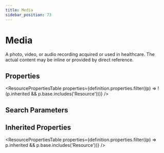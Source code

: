 ```yaml
---
title: Media
sidebar_position: 73
---
```



# Media

A photo, video, or audio recording acquired or used in healthcare. The actual content may be inline or provided by direct reference.

## Properties

<ResourcePropertiesTable properties={definition.properties.filter((p) => !(p.inherited && p.base.includes('Resource')))} />

## Search Parameters

<SearchParamsTable searchParams={definition.searchParameters} />

## Inherited Properties

<ResourcePropertiesTable properties={definition.properties.filter((p) => p.inherited && p.base.includes('Resource'))} />



